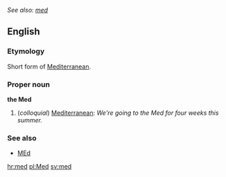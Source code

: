 ''See also: [[med]]''
==English==
===Etymology===
Short form of [[Mediterranean]].

===Proper noun===
'''the Med'''
#(''colloquial'') [[Mediterranean]]: ''We're going to the Med for four weeks this summer.''
===See also===
* [[MEd]]

[[hr:med]]
[[pl:Med]]
[[sv:med]]